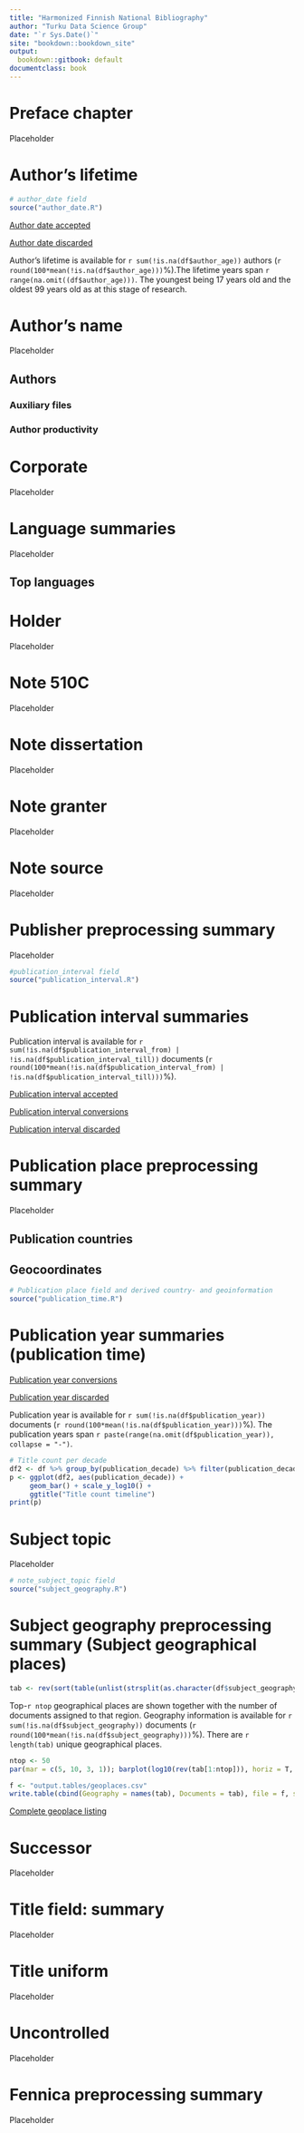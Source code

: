 ```yaml
--- 
title: "Harmonized Finnish National Bibliography"
author: "Turku Data Science Group"
date: "`r Sys.Date()`"
site: "bookdown::bookdown_site"
output:
  bookdown::gitbook: default
documentclass: book
---
```


# Preface chapter

Placeholder



<!--chapter:end:index.Rmd-->

# Author's lifetime

```r
# author_date field
source("author_date.R")
```

[Author date accepted](output.tables/auhtor_date_accepted.csv)

[Author date discarded](output.tables/auhtor_date_discarded.csv)

Author's lifetime is available for `r sum(!is.na(df$author_age))` authors (`r round(100*mean(!is.na(df$author_age)))`%).The lifetime years span `r range(na.omit((df$author_age)))`. The youngest being 17 years old and the oldest 99 years old as at this stage of research.





<!--chapter:end:author_date.Rmd-->


# Author's name

Placeholder


## Authors
### Auxiliary files
### Author productivity

<!--chapter:end:author_name.Rmd-->


# Corporate

Placeholder



<!--chapter:end:corporate.Rmd-->


# Language summaries

Placeholder


## Top languages

<!--chapter:end:language.Rmd-->


# Holder

Placeholder



<!--chapter:end:holder.Rmd-->


# Note 510C

Placeholder



<!--chapter:end:note_510c.Rmd-->


# Note dissertation

Placeholder



<!--chapter:end:note_dissertation.Rmd-->


# Note granter

Placeholder



<!--chapter:end:note_granter.Rmd-->


# Note source

Placeholder



<!--chapter:end:note_source.Rmd-->


# Publisher preprocessing summary

Placeholder



<!--chapter:end:publisher.Rmd-->

```r
#publication_interval field
source("publication_interval.R")
```

# Publication interval summaries

Publication interval is available for `r sum(!is.na(df$publication_interval_from) | !is.na(df$publication_interval_till))` documents (`r round(100*mean(!is.na(df$publication_interval_from) | !is.na(df$publication_interval_till)))`%). 

[Publication interval accepted](output.tables/publication_interval_accepted.csv)

[Publication interval conversions](output.tables/publication_interval_conversion_nontrivial.csv)

[Publication interval discarded](output.tables/publication_interval_discarded.csv)



<!--chapter:end:publication_interval.Rmd-->


# Publication place preprocessing summary

Placeholder


## Publication countries	
## Geocoordinates

<!--chapter:end:publication_place.Rmd-->

```r
# Publication place field and derived country- and geoinformation
source("publication_time.R")
```

# Publication year summaries (publication time)

[Publication year conversions](output.tables/publication_year_conversion.csv)

[Publication year discarded](output.tables/publication_year_discarded.csv)

Publication year is available for `r sum(!is.na(df$publication_year))` documents (`r round(100*mean(!is.na(df$publication_year)))`%). The publication years span `r paste(range(na.omit(df$publication_year)), collapse = "-")`.

```r
# Title count per decade
df2 <- df %>% group_by(publication_decade) %>% filter(publication_decade < 2010) 
p <- ggplot(df2, aes(publication_decade)) +
     geom_bar() + scale_y_log10() +
     ggtitle("Title count timeline")
print(p)
```



<!--chapter:end:publication_time.Rmd-->


# Subject topic

Placeholder



<!--chapter:end:subject_topic.Rmd-->

```r
# note_subject_topic field
source("subject_geography.R")
```

# Subject geography preprocessing summary (Subject geographical places)

```r
tab <- rev(sort(table(unlist(strsplit(as.character(df$subject_geography), ";")))))
```

Top-`r ntop` geographical places are shown together with the number of documents assigned to that region. Geography information is available for `r sum(!is.na(df$subject_geography))` documents (`r round(100*mean(!is.na(df$subject_geography)))`%). There are `r length(tab)` unique geographical places.

```r
ntop <- 50
par(mar = c(5, 10, 3, 1)); barplot(log10(rev(tab[1:ntop])), horiz = T, las = 1, cex.names = 0.8, xlab = "Documents (log10)", main = "Most common geographic places")
```

```r
f <- "output.tables/geoplaces.csv"
write.table(cbind(Geography = names(tab), Documents = tab), file = f, sep = "|", quote = F, row.names = F)
```

[Complete geoplace listing](https://github.com/COMHIS/fennica/blob/master/inst/examples/output.tables/geoplaces.csv)



<!--chapter:end:subject_geography.Rmd-->


# Successor

Placeholder



<!--chapter:end:successor.Rmd-->


# Title field: summary

Placeholder



<!--chapter:end:title.Rmd-->


# Title uniform

Placeholder



<!--chapter:end:title_uniform.Rmd-->


# Uncontrolled

Placeholder



<!--chapter:end:uncontrolled.Rmd-->


# Fennica preprocessing summary

Placeholder



<!--chapter:end:overview.Rmd-->

